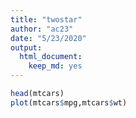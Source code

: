 ```yaml
---
title: "twostar"
author: "ac23"
date: "5/23/2020"
output: 
  html_document: 
    keep_md: yes
---
```


``` r
head(mtcars)
plot(mtcars$mpg,mtcars$wt)
```